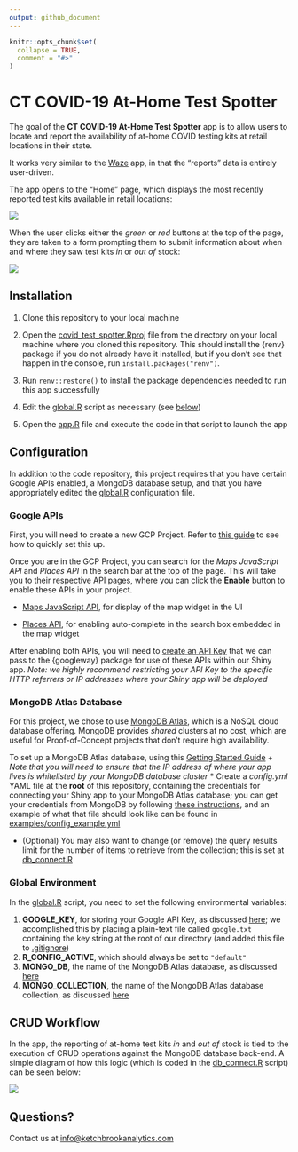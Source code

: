 ```yaml
---
output: github_document
---
```


<!-- README.md is generated from README.Rmd. Please edit that file -->

```r
knitr::opts_chunk$set(
  collapse = TRUE,
  comment = "#>"
)
```

# CT COVID-19 At-Home Test Spotter

<!-- badges: start -->
<!-- badges: end -->

The goal of the **CT COVID-19 At-Home Test Spotter** app is to allow users to locate and report the availability of at-home COVID testing kits at retail locations in their state.

It works very similar to the [Waze](https://www.waze.com/) app, in that the "reports" data is entirely user-driven.

The app opens to the "Home" page, which displays the most recently reported test kits available in retail locations:

![](www/home_page.PNG)

When the user clicks either the *green* or *red* buttons at the top of the page, they are taken to a form prompting them to submit information about when and where they saw test kits *in* or *out of* stock:

![](www/report_in_page.PNG)

## Installation

1. Clone this repository to your local machine

2. Open the [covid_test_spotter.Rproj](covid_test_spotter.Rproj) file from the directory on your local machine where you cloned this repository. This should install the {renv} package if you do not already have it installed, but if you don't see that happen in the console, run `install.packages("renv")`.

3. Run `renv::restore()` to install the package dependencies needed to run this app successfully

4. Edit the [global.R](global.R) script as necessary (see [below](#configuration))

5. Open the [app.R](app.R) file and execute the code in that script to launch the app

## Configuration

In addition to the code repository, this project requires that you have certain Google APIs enabled, a MongoDB database setup, and that you have appropriately edited the [global.R](#global-environment) configuration file.

### Google APIs

First, you will need to create a new GCP Project. Refer to [this guide](https://cloud.google.com/resource-manager/docs/creating-managing-projects#creating_a_project) to see how to quickly set this up.

Once you are in the GCP Project, you can search for the *Maps JavaScript API* and *Places API* in the search bar at the top of the page. This will take you to their respective API pages, where you can click the **Enable** button to enable these APIs in your project.

* [Maps JavaScript API](https://developers.google.com/maps/documentation/javascript/overview), for display of the map widget in the UI

* [Places API](https://developers.google.com/maps/documentation/places/web-service/overview), for enabling auto-complete in the search box embedded in the map widget

After enabling both APIs, you will need to [create an API Key](https://cloud.google.com/docs/authentication/api-keys#creating_an_api_key) that we can pass to the {googleway} package for use of these APIs within our Shiny app. *Note: we highly recommend restricting your API Key to the specific HTTP referrers or IP addresses where your Shiny app will be deployed*

### MongoDB Atlas Database

For this project, we chose to use [MongoDB Atlas](https://www.mongodb.com/atlas/database), which is a NoSQL cloud database offering. MongoDB provides *shared* clusters at no cost, which are useful for Proof-of-Concept projects that don't require high availability.

To set up a MongoDB Atlas database, using this [Getting Started Guide](https://docs.atlas.mongodb.com/getting-started/)
    + *Note that you will need to ensure that the IP address of where your app lives is whitelisted by your MongoDB database cluster*
* Create a *config.yml* YAML file at the **root** of this repository, containing the credentials for connecting your Shiny app to your MongoDB Atlas database; you can get your credentials from MongoDB by following [these instructions](https://docs.atlas.mongodb.com/tutorial/connect-to-your-cluster/#connect-to-your-atlas-cluster), and an example of what that file should look like can be found in [examples/config_example.yml](examples/config_example.yml)

* (Optional) You may also want to change (or remove) the query results limit for the number of items to retrieve from the collection; this is set at [db_connect.R](db_connect.R#L31)

### Global Environment

In the [global.R](global.R) script, you need to set the following environmental variables:

1. **GOOGLE_KEY**, for storing your Google API Key, as discussed [here](#google-apis); we accomplished this by placing a plain-text file called `google.txt` containing the key string at the root of our directory (and added this file to [.gitignore](.gitignore))
2. **R_CONFIG_ACTIVE**, which should always be set to `"default"`
3. **MONGO_DB**, the name of the MongoDB Atlas database, as discussed [here](#mongodb-atlas-database)
3. **MONGO_COLLECTION**, the name of the MongoDB Atlas database collection, as discussed [here](#mongodb-atlas-database)

## CRUD Workflow

In the app, the reporting of at-home test kits *in* and *out of* stock is tied to the execution of CRUD operations against the MongoDB database back-end. A simple diagram of how this logic (which is coded in the [db_connect.R](R/db_connect.R) script) can be seen below:

![](www/flowchart.png)

## Questions?

Contact us at [info@ketchbrookanalytics.com](mailto:info@ketchbrookanalytics.com?subject=COVID%20Test%20Spotter%20App)
